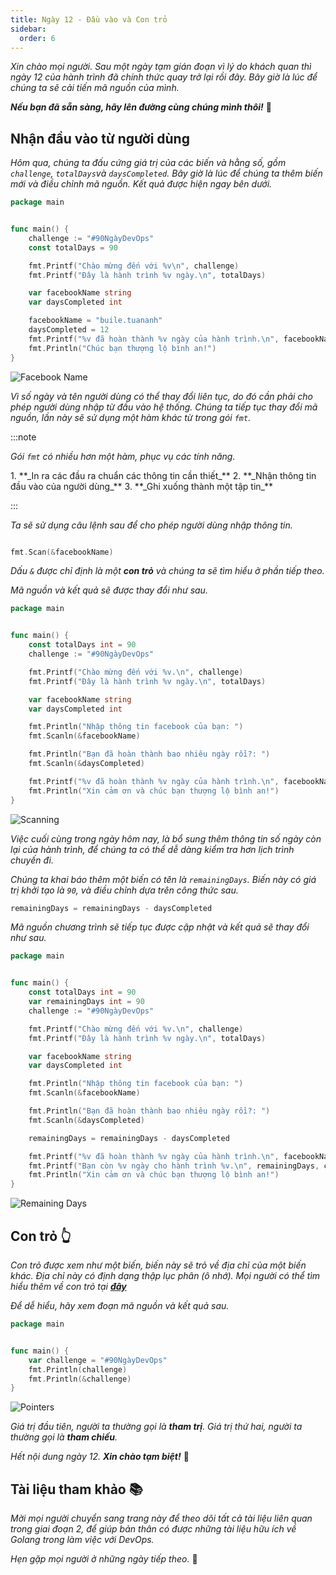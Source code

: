 ```yaml
---
title: Ngày 12 - Đầu vào và Con trỏ
sidebar:
  order: 6
---
```



_Xin chào mọi người. Sau một ngày tạm gián đoạn vì lý do khách quan thì ngày 12 của hành trình
đã chính thức quay trở lại rồi đây. Bây giờ là lúc để chúng ta sẽ cải tiến mã nguồn của mình._

**_Nếu bạn đã sẵn sàng, hãy lên đường cùng chúng mình thôi!_** 🚗

## Nhận đầu vào từ người dùng

_Hôm qua, chúng ta đấu cứng giá trị của các biến và hằng số, gồm ```challenge```, 
```totalDays```và ```daysCompleted```. Bây giờ là lúc để chúng ta thêm biến mới và 
điều chỉnh mã nguồn. Kết quả được hiện ngay bên dưới._

```go title="src/main.go"
package main


func main() {
	challenge := "#90NgàyDevOps"
	const totalDays = 90

	fmt.Printf("Chào mừng đến với %v\n", challenge)
	fmt.Printf("Đây là hành trình %v ngày.\n", totalDays)

	var facebookName string
	var daysCompleted int

	facebookName = "buile.tuananh"
	daysCompleted = 12
	fmt.Printf("%v đã hoàn thành %v ngày của hành trình.\n", facebookName, daysCompleted)
	fmt.Println("Chúc bạn thượng lộ bình an!")
}
```

![Facebook Name](../../../../assets/golang/day12_facebookName.png)

_Vì số ngày và tên người dùng có thể thay đổi liên tục, do đó cần phải cho phép người dùng
nhập từ đầu vào hệ thống. Chúng ta tiếp tục thay đổi mã nguồn, lần này sẽ sử dụng một hàm
khác từ trong gói ```fmt```._

:::note

_Gói ```fmt``` có nhiều hơn một hàm, phục vụ các tính năng._

<Steps>
1. **_In ra các đầu ra chuẩn các thông tin cần thiết_**
2. **_Nhận thông tin đầu vào của người dùng_**
3. **_Ghi xuống thành một tập tin_**
</Steps>

:::

_Ta sẽ sử dụng câu lệnh sau để cho phép người dùng nhập thông tin._

```go

fmt.Scan(&facebookName)

```

_Dấu ```&``` được chỉ định là một **con trỏ** và chúng ta sẽ tìm hiểu 
ở phần tiếp theo._

_Mã nguồn và kết quả sẽ được thay đổi như sau._

```go title="src/main.go"
package main


func main() {
	const totalDays int = 90
	challenge := "#90NgàyDevOps"

	fmt.Printf("Chào mừng đến với %v.\n", challenge)
	fmt.Printf("Đây là hành trình %v ngày.\n", totalDays)

	var facebookName string
	var daysCompleted int

	fmt.Println("Nhập thông tin facebook của bạn: ")
	fmt.Scanln(&facebookName)

	fmt.Println("Bạn đã hoàn thành bao nhiêu ngày rồi?: ")
	fmt.Scanln(&daysCompleted)

	fmt.Printf("%v đã hoàn thành %v ngày của hành trình.\n", facebookName, daysCompleted)
	fmt.Println("Xin cảm ơn và chúc bạn thượng lộ bình an!")
}

```

![Scanning](../../../../assets/golang/day12_scan.png)

_Việc cuối cùng trong ngày hôm nay, là bổ sung thêm thông tin số ngày còn lại của hành trình, 
để chúng ta có thể dễ dàng kiểm tra hơn lịch trình chuyến đi._

_Chúng ta khai báo thêm một biến có tên là ```remainingDays```. Biến này có giá trị khởi tạo
là ```90```, và điều chỉnh dựa trên công thức sau._

```go
remainingDays = remainingDays - daysCompleted
```

_Mã nguồn chương trình sẽ tiếp tục được cập nhật và kết quả sẽ thay đổi như sau._

```go title="src/main.go"
package main


func main() {
	const totalDays int = 90
	var remainingDays int = 90
	challenge := "#90NgàyDevOps"

	fmt.Printf("Chào mừng đến với %v.\n", challenge)
	fmt.Printf("Đây là hành trình %v ngày.\n", totalDays)

	var facebookName string
	var daysCompleted int

	fmt.Println("Nhập thông tin facebook của bạn: ")
	fmt.Scanln(&facebookName)

	fmt.Println("Bạn đã hoàn thành bao nhiêu ngày rồi?: ")
	fmt.Scanln(&daysCompleted)

	remainingDays = remainingDays - daysCompleted

	fmt.Printf("%v đã hoàn thành %v ngày của hành trình.\n", facebookName, daysCompleted)
	fmt.Printf("Bạn còn %v ngày cho hành trình %v.\n", remainingDays, challenge)
	fmt.Println("Xin cảm ơn và chúc bạn thượng lộ bình an!")
}
```

![Remaining Days](../../../../assets/golang/day12_remaining.png)

## Con trỏ 👆

_Con trỏ được xem như một biến, biến này sẽ trỏ về địa chỉ của một biến khác. Địa chỉ này
có định dạng thập lục phân (ô nhớ). Mọi người có thể tìm hiểu thêm về con trỏ tại 
**[đây](https://www.geeksforgeeks.org/pointers-in-golang/)**_

_Để dễ hiểu, hãy xem đoạn mã nguồn và kết quả sau._

```go title="src/pointers.go"
package main


func main() {
	var challenge = "#90NgàyDevOps"
	fmt.Println(challenge)
	fmt.Println(&challenge)
}
```
![Pointers](../../../../assets/golang/day12_pointers.png)

_Giá trị đầu tiên, người ta thường gọi là **tham trị**. Giá trị thứ hai, người ta thường gọi 
là **tham chiếu**._

_Hết nội dung ngày 12. **Xin chào tạm biệt!**_ 👋

## Tài liệu tham khảo 📚

_Mời mọi người chuyển sang trang này để theo dõi tất cả tài liệu liên quan trong giai đoạn 2, 
để giúp bản thân có được những tài liệu hữu ích về Golang trong làm việc với DevOps._

<LinkCard
  title="Ngày 12 - Tham khảo"
  href="../../../reference/golang/day7"
/>

_Hẹn gặp mọi người ở những ngày tiếp theo._ 🚀